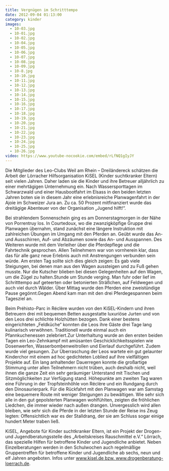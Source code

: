 ```yaml
---
title: Vergnügen im Schritttempo
date: 2012-09-04 01:13:00
category: kinder
images:
  - 10-03.jpg
  - 10-01.jpg
  - 10-02.jpg
  - 10-04.jpg
  - 10-05.jpg
  - 10-06.jpg
  - 10-07.jpg
  - 10-08.jpg
  - 10-09.jpg
  - 10-8.jpg
  - 10-10.jpg
  - 10-11.jpg
  - 10-12.jpg
  - 10-13.jpg
  - 10-14.jpg
  - 10-15.jpg
  - 10-16.jpg
  - 10-17.jpg
  - 10-18.jpg
  - 10-19.jpg
  - 10-20.jpg
  - 10-21.jpg
  - 10-22.jpg
  - 10-23.jpg
  - 10-24.jpg
  - 10-25.jpg
  - 10-26.jpg
video: https://www.youtube-nocookie.com/embed/rLfNQ1gIyJY
---
```


Die Mitglieder des Leo-Clubs Weil am Rhein – Dreiländereck schätzen die Arbeit der Lörracher Hilfsorganisation KiSEL (Kinder suchtkranker Eltern) seit vielen Jahren. Daher laden sie die Kinder und ihre Betreuer alljährlich zu einer mehrtägigen Unternehmung ein. Nach Wassersporttagen im Schwarzwald und einer Hausbootfahrt im Elsass in den beiden letzten Jahren boten sie in diesem Jahr eine erlebnisreiche Planwagenfahrt in der Ajoie im Schweizer Jura an. Zu ca. 50 Prozent mitfinanziert wurde das dreitägige Abenteuer von der Organisation „Jugend hilft!“.

Bei strahlendem Sonnenschein ging es am Donnerstagmorgen in der Nähe von Porrentruy los. In Courtedoux, wo die zwanzigköpfige Gruppe drei Planwagen übernahm, stand zunächst eine längere Instruktion mit zahlreichen Übungen im Umgang mit den Pferden an. Geübt wurde das An- und Ausschirren, Auf- und Abzäumen sowie das An- und Ausspannen. Des Weiteren wurde mit dem Verleiher über die Pferdepflege und die Fahrtechnik gesprochen. Allen Teilnehmern war von vornherein klar, dass das für alle ganz neue Erlebnis auch mit Anstrengungen verbunden sein würde. Am ersten Tag sollte sich dies gleich zeigen: Es gab viele Steigungen, bei denen man aus den Wagen aussteigen und zu Fuß gehen musste. Nur die Kutscher blieben bei diesen Gelegenheiten auf den Wagen, um die Zügel zu halten.Stunde um Stunde verging. Man fuhr oder lief im Schritttempo auf geteerten oder betonierten Sträßchen, auf Feldwegen und auch viel durch Wälder. Über Mittag wurde den Pferden eine zweistündige Pause gegönnt.Gegen Abend kam man mit den drei Pferdegespannen beim Tagesziel an.

Beim Préhisto-Parc in Réclère wurden von den KiSEL-Kindern und ihren Betreuern drei mit bequemen Betten ausgestatte luxuriöse Jurten und von den Leos drei schlichte Holzhütten bezogen. Dank einer bestens eingerichteten „Feldküche“ konnten die Leos ihre Gäste drei Tage lang kulinarisch verwöhnen. Traditionell wurde einmal auch ein Pfannkuchenessen zelebriert.Zur Unterhaltung wurde an den ersten beiden Tagen ein Leo-Zehnkampf mit amüsanten Geschicklichkeitsspielen wie Dosenwerfen, Wasserbombenweitrollen und Eierlauf durchgeführt. Zudem wurde viel gesungen. Zur Überraschung der Leos wartete ein gut gelaunter Kinderchor mit einem ad hoc gedichteten Loblied auf ihre vielfältigen Projekte auf. Ein lang anhaltender Dauerregen konnte die großartige Stimmung unter allen Teilnehmern nicht trüben, auch deshalb nicht, weil ihnen die ganze Zeit ein sehr geräumiger Unterstand mit Tischen und Sitzmöglichkeiten zur Verfügung stand. Höhepunkte am zweiten Tag waren eine Führung in der Tropfsteinhöhle von Réclère und ein Rundgang durch den Dinosaurierpark. Für die Rückfahrt mit den Planwagen war am Samstag eine bequemere Route mit weniger Steigungen zu bewältigen. Wie sehr sich alle in den gut gepolsterten Planwagen wohlfühlten, zeigten die fröhlichen Liedchen, die immer wieder nach außen drangen. Unvergesslich wird allen bleiben, wie sehr sich die Pferde in der letzten Stunde der Reise ins Zeug legten: Offensichtlich war es der Stalldrang, der sie am Schluss sogar einige hundert Meter traben ließ.

KiSEL, Angebote für Kinder suchtkranker Eltern, ist ein Projekt der Drogen- und Jugendberatungsstelle des „Arbeitskreises Rauschmittel e.V.“ Lörrach, das spezielle Hilfen für betroffene Kinder und Jugendliche anbietet. Neben Einzelberatungen werden in den Schulwochen auch regelmäßige Gruppentreffen für betroffene Kinder und Jugendliche ab sechs, neun und elf Jahren angeboten. Infos unter www.kisel.de bzw. www.drogenberatung-loerrach.de.
